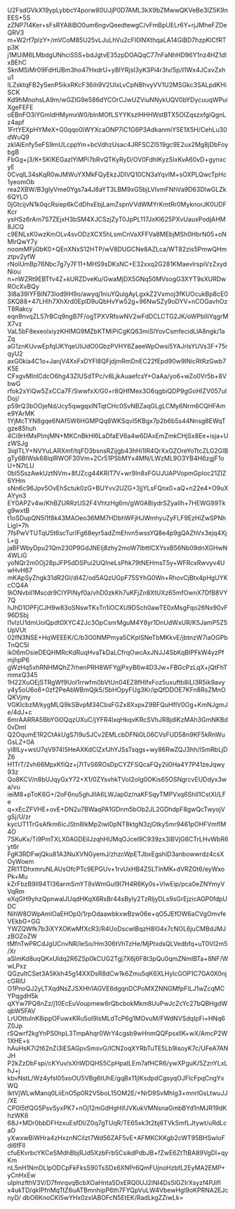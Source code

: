 U2FsdGVkX19ypLybbcY4porw80UJjP0D7AML3kX9bZMwwQKVeBe3IZ5K9nEES+5S
zZNP7I4Ker+sFsRYA8lBO0um6ngvQeedtewgC/vFmBpUELr6Y+rjJMheFZDeQRV3
m+W2rf7plzY+/mVCoM85U25vLJuLhVu2cFI0lNXthqaLA14GiBD7hzpKlCfRTp3K
j1MUiM6LMbdgUNhciS5S+bdJgtvE35zpDOAQqC77nFaNhHD96Y1nz4HZ1dlxBEhC
SknMSiMr09FdHUBm3ho47HxdrU+yBIYRjsI3yK3Pi4r3lv/5p/I1Wx4JCxvZxhu1
ILZsktqFB2ySenP5ikxRKcF36ih9V2UIxLvCpNBhvyVV1U2MSGkc3SALpdKHiSCK
Kd9hMnohsLA9m/wGZIG9e586dYCOrCJwUZViuNNykUQV0bYDycuuqWPuiXgeFEFE
oEBnFO3iYGmldHMymxW0/blnMOfLSYYKszlHHHWstBTX5OIZqszxfgiQgnLz4apf
1FrtYEXpHYMeX+G0qqo0iWYXcaONP7iC1G6P3AdkanmiY5E1X5H/CehLu30dWuQ9
zkIAlEnfy5eFS9mULcppYm+bcVdhzUsac4JRFSCZI519gc9E2ux2Mg8jDbFoybgB
FbGg+j3/K+SKlKEGazlYiMPi7bRvQTKyRyD/OV0FdhIKyzSIxKvA60vD+gynxcyE
0CvqlL34sKqR0wJMWuYXMkFQyEkzJDlVQ10CN3aYqvIM+sOXPLQwcTpHc1yeomOb
rea2XBW/B3glyVme0Ygs7a4J8aYT3LBM9xG5bjLVIvmFNhVa9D63DlwGLZk6QYLO
0jGtcijvN1k0qcRsiep6kCdDhxEbjLamZspnVVdWMYrKmtRr0MyknorJK0UDFKcr
ysHSz6rAm7S7ZEjxH3bSM4XJCSzjZyT0JpPL117JxKl625PXvUauxPodjAHM8JCQ
c9ENLxK0wzKmOLv4svODzXCX5hLsmCnVaXFFVa8MEbjMSh0HbrN05+oNMlrQwY7y
noomMFji0bK0+QEnXNxS12HTP/wV8DUGCNe8AZLca/WT82zis5PmwQHmztpv2yfW
rNoIUmBp76Nbc7g7y7F11+MHS9sDKsNC+E32xxq2G281KMaevlrspiVzZxydNiou
n+nWZRt9EBTfv4Z+kURZDveKu/GwaMjDX5GNq50MVsogG3XYT9sXURDwROcXvBQy
3I8a39lYFBiN73Iod9lH9o/awyqj1niuYQulgAyLgxkZ2Vxmoj3fKUOcukBp8cE0
SKQ88+47LHIh7XhXrd0EplD9uQbHvYw52g+96NwSZy9oDYV+nCOGavhOzT8Rakcy
eqn9nvqZL57rBCq9ngB7F/ogTPXVRfswNV2wFdDCLCTG2JK/oWPblIiYqgrMX7vz
VaL5bF8exeolxiyzKHIMG9MZbKTMiPiCgKQ63miSlYovCsmfecidLlA8ngk/1aZq
aG1znKUvwEpfqUKYqeUIiJdO0GbzPVHY6ZaeeWpOwsi5YAJrlsYUVs3F+75rqyU2
axG0kia4C1o+JanjV4XxFxDYFl8QFjdjmRmDnEC22fEpd90w9INicRtRzGwb7K5E
CFxgvMlnlCdcO6hg43ZIUSdTPc/v8LjkAuaefcsY+OaAa/yo6+wZo0Vr5b+8VbwG
rfok2xYiQw5ZxCCa7F/SwwfxX/G0+r8QHfMex3O6qgbiQDP9gGoHIZV057uIDoj/
p59rQ3bOOjeNd/Jcy5qwgqxINTqtCHc0SvNBZaqGLgLCMy6Nrm6CQHFAme9YArMK
1YjMcTYN8gqe6NAf5W6HGMPQq8WKSqvI5KBgx7p2b6b5s44Nnsg8EWqTgze85huh
4Ci9rHMxPImjMN+MKCnBkHI6LaDfaEV6a4w6DAxEmZmkCHjSx8Ee+isja+UzWSJg
3iqITLY+NVYuLARXmf/tqFD3bsnsRZijgb43hHi1lR4QrXxGZOreYoTtcZLG2GIB
gTy6BlWsk68lqIRWOF30Vm+2Cr51PSbMYx4MN/LWzML9O3YB4H6zgjF1oU+N7tLU
0bI5SszAwkUztNVm+8fJZcg44KRIT7V+wr9In8xFGUJUAPVopmGpIoc21ZIZ6YHm
sNn6c96Jpv5OvEhSctuk0zG+BUYvv2UZG+3jjYLsFQnx0+aQ+n22e4+O9uXAYyn3
EY0APZv4w/KhBZURRzUS2F4VhtzHg6m/gW0ABiydrSZyaIlh+7HEWG99Tkg9wxtB
t1oSDupQN5l1f8k43MAOeo36MM7HDbhWFjHJWmhyuZyFLF9EzHiZwSPNhLigI+7h
7fsPwVTUTqU5t6scTurIFg68eyr5adZmEhvn5wssYQ8e4p9gQAZhVx3ejq4XjL+g
jaBFWbyDpu21Qm230P9GdJNEIj8zhy2moW7IbttlCXYsxB56Nb09dnXGHwN4WLiG
yoNQr2m0Oj28pJFP5dDSPui2UQIneLsPhk79tNEHmsT5y+WFRcxRwvyv4UwHvH67
mKApSyZhgk31dR2Gl/dI4Z/od5AQzUGpF75SYhG0Wn+RhovCjBtx4pHgUYKcCQ4A
9iONvbil1Mscdr9CIYPINyf0a/vhD0zkKh7uKFjZn8XtUXz65mfOwnX7DfB8VY7Q
hJhD1OPFjCJH9w83oSNswTKxTn1iOCXU9DSch0awTE0xMsgFqo26Nx90vF96DSbj
l1vlzU1dmUoiQpdt0XYC42Jc3OpCsnrMguM4Y8yr1DnUdWxUR/K5JamP5Z5UpVUt
02fN3NSE+HqWEEEK/C/b3O0NMPmya5CKplSNeTbMKkvE/jbtnzW7iaOGPbTnQC5l
ik06mOsieDEQHMRcKdRuqHvaTkDaLCfrqOwcAxJNJJ4SbKqBIPFkW4yzPfmjhpP6
gWzHq5xhRNHMQhZ7rhenPRH8WFYgjPxyB6w4D3Jw+FBGcPzLqX+jQtFhTmmxQ345
1H22XuOEjSTRgWf9Uol1rrwfm0bVtUn04EZ8fHlfxFoz5uxuftb8iLI3R5ik9avy
y4y5oU6o6+0zf2PeAbWBmQjk5/SbHOpyFUg3Kr/ipQfDDOE7KFn8RsZMnOQKVjmy
VGKIcbzM/kygMLQ9kSBvpM34CbsFGZx8XxpxZ9BFQuHfIV0Og+KmNJgmJe/4dJ+c
6mrAARRA5BbY0i0QqzUXuC/jYFR4lxqHkqvKRcSVhJR8jdIKzMAh3GmNKBd0vDmI
Q2OqumE1R2CtAkUgS7l9uSJCv2EMLcbDFNi0L06CVsFUD58n9KF5kRnWuGsLZ+0A
yi8lLy+wsU7qV974I5HeAXKdClZxfJhYJSsTsqgs+wy86RwZQJ3hh/ISmRbLjDZ6
H1TrT/2vh66MpxKfiQz+j7lTvS6ROsDpCYZFSQcaFQy2ii0Ha4Y7P41zeJqwy93z
Qo8KCV/n8bUJqyGxY72+X1/0ZYsvhkTVoI2oIg0OKis65OSNgrcvEUDdyx3wa/vu
ieiM8+pToK6G+/2oF6nu5ghJllA6LWJap0z/naKFSqyTMPVxq6ShIl1CstXI/LFe
q+xEcZFVHE+ovE+DN2u7BWaqPA1GDnm5bOb2JL2GDhdpF8gwQcTwyojVgSj/U/zr
kycUT1TrGsAfkm6icJStn8IkMp2iwl0pNT8ktgN3zjGtky5mr9461pOHFVmflM4O
7SKuKx/Ti9PmTXLX0AGDEilJzqhHUMqOJceI9C939zx3lBVjG6CTrLHvWbR6yt6r
FgK3RDFwjQku81A3NuXVNGyemJ/zhzcWpETJbxEgshiD3anbowwrdz4csXOyWoem
ZRl1TDhxmruNLAUsOfcPTc9EPGUv+1rvUxHB4ZSLTlnMK+dVRZGt6/eyWxoPk+Mu
kZrFbzB9Il94TI36armSmYT8sWmGuI9I7H4R6Ky0s+VlwEip/pca0eZNYmyVVqRm
eXqGH9yhzQpnwalJUqdHKqX6RsBr44sByIy2TzRljyDLs9sGrEjzicAGP0fdpUDC
NihW8OWpAmIOaEHOp0/1rpOdaawbkxwBzw06e+qO5JEfOW6aCVgOmvfeVEkbG+GG
YWZQWfk7b3iXYXOKwMfXcR3/R4UoDscwlBqzH8l04x7cNOL6juCMBdJMJzBOZoZW
tMfnTwPRCdJgUCnvNR/leSo/Hm306tVhTzHe/MjPtxdsQLVedbfq+uT0Vl2m5/Xr
aSlmKd8uqQKxUIdq2R6ZSp0kCUG2Tgj7X6j6F8t3pQu0qmZNmIBTa+8NF/WwLPxz
QGzuItCSet3A5Kkh45g14XXDsR8dCw1k6Zmu5qK6XLHylcGOP1C7GA0X0njcGRlU
O1PnoQJ2yLTXqdNsZJSXHh1AGVE6dgqnDCPoMXZNNGMfpFILJ1wZcqMCYPqgdH5k
qXYw7PQ8nZz/j10EcEuVoupmew8rQbcbokMkm8UuPwJcZcYc27bQBHgdWqbW5FAV
LrUOttulnK8ippOFuwxKRu5oI9lsMLdTcP6g1MOvuM/FWdNVSdqIpFi+HNq6Z0Jp
rSQwrf2kgYnPS0hpL3TmpAhqr0WrY4cgsb9wHnmQQFpsxllK+wX/AmcP2W1XHE+s
hAuHsK7i2t62nZi3iESAGpvSmsvG/ICN2oqXYRbTuTE5Lb9isoyK7c/UFeA7ANJH
P2kZzDbFspi/cKYuv/sXhWDQHS5CpHpaILEm7afHCR6/ywXPguK/5ZznYLxLhJ+j
kbvNstL/Wz4yfsI05xoOU5VBg6tUhE/gqBx11jIKsdpdCgsyqOJFIcFpqCngYxWQ
IktVjWLwManq0LiiEnO5p0R2V5boL15OM2E/+NrD9SvMhlg3+mnrlGsLtwuJJ/XE
CP0I5tfQG5PsvSyxPK7+nOj12mGdHgHifJVKukVMNsnaGmbBYd1nMJR19dKhzWK6
68J+MDr0bbDFHzxuEsfDl/Z0q7gTUqR/TE65xk3t2bj6TVkSmfLJtywt/uRdLcaO
yXwxwBiWHra4zHxznNCiIzt7Wd56ZAF5vE+AFMKCKKgb2cWT95BHSwloFdi6fFll
cfuEKvrbcYKCeSMdhBbjRJd5XzbFrb5CsikdPdbJB+fZwE6ZtTtBA89VgDl+qyKm
nL5nH1NmDLlpODCpFkFksS90TsSDx6XNPr6QmFUjnoHzbfL2EyMA2EMP+yCnHxEw
uIplnzfthV3V/D7fmrqvqBcbXOaHnta5DxERQ0UJ2iNI4Ds5IGZIrXsyzf4PJifI
x4ukTD/qkIPfnMqTtZ6uATBmnhipP6th7FYQpVuLW4VbewHgl9oKPRNA2EJcnyD/
dbO6KnoCKl5wYHx0zxlABOFcN5EtEK/RadLkgZZiwLk=
